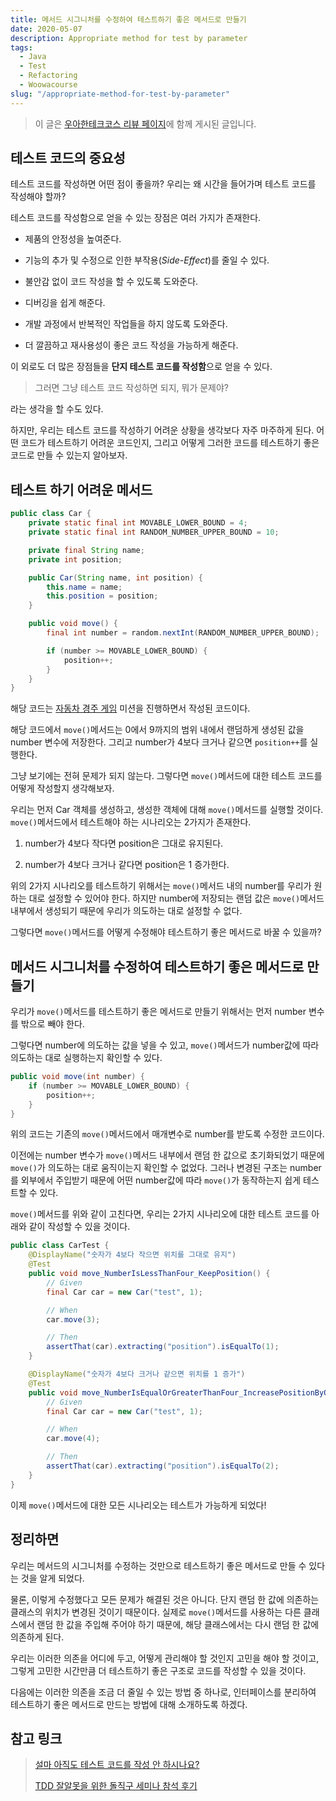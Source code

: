 ```yaml
---
title: 메서드 시그니처를 수정하여 테스트하기 좋은 메서드로 만들기
date: 2020-05-07
description: Appropriate method for test by parameter
tags:
  - Java
  - Test
  - Refactoring
  - Woowacourse
slug: "/appropriate-method-for-test-by-parameter"
---
```


> 이 글은 [우아한테크코스 리뷰 페이지](https://woowacourse.github.io/javable/2020-05-07/appropriate_method_for_test_by_parameter)에 함께 게시된 글입니다.

## 테스트 코드의 중요성

테스트 코드를 작성하면 어떤 점이 좋을까? 우리는 왜 시간을 들어가며 테스트 코드를 작성해야 할까?

테스트 코드를 작성함으로 얻을 수 있는 장점은 여러 가지가 존재한다.

- 제품의 안정성을 높여준다.

- 기능의 추가 및 수정으로 인한 부작용(_Side-Effect_)를 줄일 수 있다.

- 불안감 없이 코드 작성을 할 수 있도록 도와준다.

- 디버깅을 쉽게 해준다.

- 개발 과정에서 반복적인 작업들을 하지 않도록 도와준다.

- 더 깔끔하고 재사용성이 좋은 코드 작성을 가능하게 해준다.

이 외로도 더 많은 장점들을 **단지 테스트 코드를 작성함**으로 얻을 수 있다.

> 그러면 그냥 테스트 코드 작성하면 되지, 뭐가 문제야?

라는 생각을 할 수도 있다.

하지만, 우리는 테스트 코드를 작성하기 어려운 상황을 생각보다 자주 마주하게 된다. 어떤 코드가 테스트하기 어려운 코드인지, 그리고 어떻게 그러한 코드를 테스트하기 좋은 코드로 만들 수 있는지 알아보자.

## 테스트 하기 어려운 메서드

```java
public class Car {
    private static final int MOVABLE_LOWER_BOUND = 4;
    private static final int RANDOM_NUMBER_UPPER_BOUND = 10;

    private final String name;
    private int position;

    public Car(String name, int position) {
        this.name = name;
        this.position = position;
    }

    public void move() {
        final int number = random.nextInt(RANDOM_NUMBER_UPPER_BOUND);

        if (number >= MOVABLE_LOWER_BOUND) {
            position++;
        }
    }
}
```

해당 코드는 [자동차 경주 게임](https://github.com/woowacourse/java-racingcar) 미션을 진행하면서 작성된 코드이다.

해당 코드에서 `move()`메서드는 0에서 9까지의 범위 내에서 랜덤하게 생성된 값을 number 변수에 저장한다. 그리고 number가 4보다 크거나 같으면 `position++`를 실행한다.

그냥 보기에는 전혀 문제가 되지 않는다. 그렇다면 `move()`메서드에 대한 테스트 코드를 어떻게 작성할지 생각해보자.

우리는 먼저 Car 객체를 생성하고, 생성한 객체에 대해 `move()`메서드를 실행할 것이다. `move()`메서드에서 테스트해야 하는 시나리오는 2가지가 존재한다.

1. number가 4보다 작다면 position은 그대로 유지된다.

2. number가 4보다 크거나 같다면 position은 1 증가한다.

위의 2가지 시나리오를 테스트하기 위해서는 `move()`메서드 내의 number를 우리가 원하는 대로 설정할 수 있어야 한다. 하지만 number에 저장되는 랜덤 값은 `move()`메서드 내부에서 생성되기 때문에 우리가 의도하는 대로 설정할 수 없다.

그렇다면 `move()`메서드를 어떻게 수정해야 테스트하기 좋은 메서드로 바꿀 수 있을까?

## 메서드 시그니처를 수정하여 테스트하기 좋은 메서드로 만들기

우리가 `move()`메서드를 테스트하기 좋은 메서드로 만들기 위해서는 먼저 number 변수를 밖으로 빼야 한다.

그렇다면 number에 의도하는 값을 넣을 수 있고, `move()`메서드가 number값에 따라 의도하는 대로 실행하는지 확인할 수 있다.

```java
public void move(int number) {
    if (number >= MOVABLE_LOWER_BOUND) {
        position++;
    }
}
```

위의 코드는 기존의 `move()`메서드에서 매개변수로 number를 받도록 수정한 코드이다.

이전에는 number 변수가 `move()`메서드 내부에서 랜덤 한 값으로 초기화되었기 때문에 `move()`가 의도하는 대로 움직이는지 확인할 수 없었다. 그러나 변경된 구조는 number를 외부에서 주입받기 때문에 어떤 number값에 따라 `move()`가 동작하는지 쉽게 테스트할 수 있다.

`move()`메서드를 위와 같이 고친다면, 우리는 2가지 시나리오에 대한 테스트 코드를 아래와 같이 작성할 수 있을 것이다.

```java
public class CarTest {
    @DisplayName("숫자가 4보다 작으면 위치를 그대로 유지")
    @Test
    public void move_NumberIsLessThanFour_KeepPosition() {
        // Given
        final Car car = new Car("test", 1);

        // When
        car.move(3);

        // Then
        assertThat(car).extracting("position").isEqualTo(1);
    }

    @DisplayName("숫자가 4보다 크거나 같으면 위치를 1 증가")
    @Test
    public void move_NumberIsEqualOrGreaterThanFour_IncreasePositionByOne() {
        // Given
        final Car car = new Car("test", 1);

        // When
        car.move(4);

        // Then
        assertThat(car).extracting("position").isEqualTo(2);
    }
}
```

이제 `move()`메서드에 대한 모든 시나리오는 테스트가 가능하게 되었다!

## 정리하면

우리는 메서드의 시그니처를 수정하는 것만으로 테스트하기 좋은 메서드로 만들 수 있다는 것을 알게 되었다.

물론, 이렇게 수정했다고 모든 문제가 해결된 것은 아니다. 단지 랜덤 한 값에 의존하는 클래스의 위치가 변경된 것이기 때문이다. 실제로 `move()`메서드를 사용하는 다른 클래스에서 랜덤 한 값을 주입해 주어야 하기 때문에, 해당 클래스에서는 다시 랜덤 한 값에 의존하게 된다.

우리는 이러한 의존을 어디에 두고, 어떻게 관리해야 할 것인지 고민을 해야 할 것이고, 그렇게 고민한 시간만큼 더 테스트하기 좋은 구조로 코드를 작성할 수 있을 것이다.

다음에는 이러한 의존을 조금 더 줄일 수 있는 방법 중 하나로, 인터페이스를 분리하여 테스트하기 좋은 메서드로 만드는 방법에 대해 소개하도록 하겠다.

## 참고 링크

> [설마 아직도 테스트 코드를 작성 안 하시나요?](https://medium.com/@ssowonny/%EC%84%A4%EB%A7%88-%EC%95%84%EC%A7%81%EB%8F%84-%ED%85%8C%EC%8A%A4%ED%8A%B8-%EC%BD%94%EB%93%9C%EB%A5%BC-%EC%9E%91%EC%84%B1-%EC%95%88-%ED%95%98%EC%8B%9C%EB%82%98%EC%9A%94-b54ec61ef91a)
>
> [TDD 잘알못을 위한 돌직구 세미나 참석 후기](https://jojoldu.tistory.com/306)
